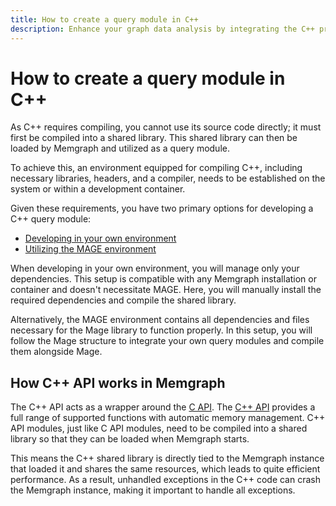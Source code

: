```yaml
---
title: How to create a query module in C++
description: Enhance your graph data analysis by integrating the C++ programming language with Memgraph. Explore C++ and other languages further in our documentation.
---
```



# How to create a query module in C++

As C++ requires compiling, you cannot use its source code directly; it must first be compiled into a shared library. This shared library can then be loaded by Memgraph and utilized as a query module.

To achieve this, an environment equipped for compiling C++, including necessary libraries, headers, and a compiler, needs to be established on the system or within a development container.

Given these requirements, you have two primary options for developing a C++ query module:

- [Developing in your own environment](/custom-query-modules/cpp/cpp-example#quickstart-gude-for-developing-a-query-module-in-c)
- [Utilizing the MAGE environment](/custom-query-modules/cpp/cpp-example#developing-a-query-module-with-mage)

When developing in your own environment, you will manage only your dependencies.
This setup is compatible with any Memgraph installation or container and doesn't
necessitate MAGE. Here, you will manually install the required dependencies and
compile the shared library.

Alternatively, the MAGE environment contains all dependencies and files
necessary for the Mage library to function properly. In this setup, you will
follow the Mage structure to integrate your own query modules and compile them
alongside Mage.

## How C++ API works in Memgraph 

The C++ API acts as a wrapper around the [C API](/custom-query-modules/c/c-api).
The  [C++ API](/custom-query-modules/cpp/cpp-api) provides a full range of
supported functions with automatic memory management. C++ API modules, just like
C API modules, need
to be compiled into a shared library so that they can be loaded when Memgraph starts. 

This means the C++ shared library is directly tied to the Memgraph instance that loaded it and shares the same resources, which leads to quite efficient performance. 
As a result, unhandled exceptions in the C++ code can crash the Memgraph instance, making it important to handle all exceptions.